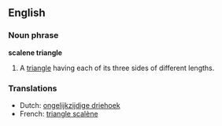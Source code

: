 ==English==

===Noun phrase===
'''scalene triangle'''

# {{geometry}} A [[triangle]] having each of its three sides of different lengths.

===Translations===
{{rfc-level|Translations at L3+ (AutoFormat would have corrected level of Translations)}}
*Dutch: [[ongelijkzijdige driehoek]]
*French: [[triangle scalène]] {{f}}